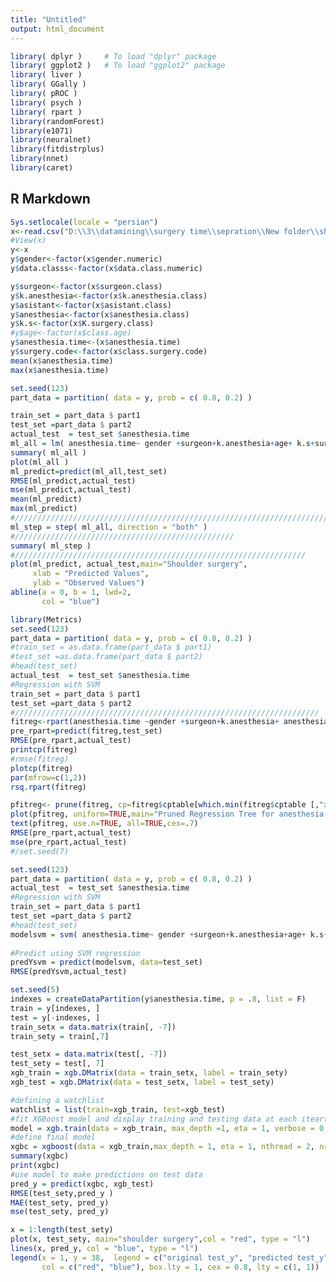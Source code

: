 ---
title: "Untitled"
output: html_document
---

```{r setup, include=FALSE}
library( dplyr )     # To load "dplyr" package 
library( ggplot2 )   # To load "ggplot2" package
library( liver )
library( GGally )
library( pROC )
library( psych )
library( rpart )  
library(randomForest)
library(e1071)
library(neuralnet)
library(fitdistrplus)
library(nnet)
library(caret)
```

## R Markdown


```{r cars}
Sys.setlocale(locale = "persian")
x<-read.csv("D:\\3\\datamining\\surgery time\\sepration\\New folder\\shoulder&humerus&elbow.csv", header = TRUE,fileEncoding = "UTF-8")#"UCS-2LE")
#View(x)
y<-x
y$gender<-factor(x$gender.numeric)
y$data.classs<-factor(x$data.class.numeric)

y$surgeon<-factor(x$surgeon.class)
y$k.anesthesia<-factor(x$k.anesthesia.class)
y$asistant<-factor(x$asistant.class)
y$anesthesia<-factor(x$anesthesia.class)
y$k.s<-factor(x$K.surgery.class)
#y$age<-factor(x$class.age)
y$anesthesia.time<-(x$anesthesia.time)
y$surgery.code<-factor(x$class.surgery.code)
mean(x$anesthesia.time)
max(x$anesthesia.time)

```

```{r}
set.seed(123)
part_data = partition( data = y, prob = c( 0.8, 0.2) )

train_set = part_data $ part1
test_set =part_data $ part2
actual_test  = test_set $anesthesia.time 
ml_all = lm( anesthesia.time~ gender +surgeon+k.anesthesia+age+ k.s+surgery.code, data = train_set)
summary( ml_all )
plot(ml_all )
ml_predict=predict(ml_all,test_set)
RMSE(ml_predict,actual_test)
mse(ml_predict,actual_test)
mean(ml_predict)
max(ml_predict)
#//////////////////////////////////////////////////////////////////////////////
ml_step = step( ml_all, direction = "both" )
#/////////////////////////////////////////////////
summary( ml_step )
#/////////////////////////////////////////////////////////////////
plot(ml_predict, actual_test,main="Shoulder surgery",
     xlab = "Predicted Values",
     ylab = "Observed Values")
abline(a = 0, b = 1, lwd=2,
       col = "blue")
```



```{r cars}
library(Metrics)
set.seed(123)
part_data = partition( data = y, prob = c( 0.8, 0.2) )
#train_set = as.data.frame(part_data $ part1)
#test_set =as.data.frame(part_data $ part2)
#head(test_set)
actual_test  = test_set $anesthesia.time 
#Regression with SVM
train_set = part_data $ part1
test_set =part_data $ part2
#////////////////////////////////////////////////////////////////////
fitreg<-rpart(anesthesia.time ~gender +surgeon+k.anesthesia+ anesthesia+age+ k.s+surgery.code ,method="anova",data=train_set)
pre_rpart=predict(fitreg,test_set)
RMSE(pre_rpart,actual_test)
printcp(fitreg)
#rmse(fitreg)
plotcp(fitreg)
par(mfrow=c(1,2))
rsq.rpart(fitreg)

pfitreg<- prune(fitreg, cp=fitreg$cptable[which.min(fitreg$cptable [,"xerror"]) ,"CP"]) # from cptable   
plot(pfitreg, uniform=TRUE,main="Pruned Regression Tree for anesthesia.time")
text(pfitreg, use.n=TRUE, all=TRUE,cex=.7)
RMSE(pre_rpart,actual_test)
mse(pre_rpart,actual_test)
#/set.seed(7)
```






```{r }
set.seed(123)
part_data = partition( data = y, prob = c( 0.8, 0.2) )
actual_test  = test_set $anesthesia.time 
#Regression with SVM
train_set = part_data $ part1
test_set =part_data $ part2
#head(test_set)
modelsvm = svm( anesthesia.time~ gender +surgeon+k.anesthesia+age+ k.s+surgery.code, data = y)
 
#Predict using SVM regression
predYsvm = predict(modelsvm, data=test_set)
RMSE(predYsvm,actual_test)

```

```{r}
set.seed(5)
indexes = createDataPartition(y$anesthesia.time, p = .8, list = F)
train = y[indexes, ]
test = y[-indexes, ]
train_setx = data.matrix(train[, -7])
train_sety = train[,7]

test_setx = data.matrix(test[, -7])
test_sety = test[, 7]
xgb_train = xgb.DMatrix(data = train_setx, label = train_sety)
xgb_test = xgb.DMatrix(data = test_setx, label = test_sety)

#defining a watchlist
watchlist = list(train=xgb_train, test=xgb_test)
#fit XGBoost model and display training and testing data at each iteartion
model = xgb.train(data = xgb_train, max_depth =1, eta = 1, verbose = 0, nthread = 2, watchlist=watchlist, nrounds = 0)
#define final model
xgbc = xgboost(data = xgb_train,max_depth = 1, eta = 1, nthread = 2, nrounds = 0,label=xgb_test)
summary(xgbc)
print(xgbc)
#use model to make predictions on test data
pred_y = predict(xgbc, xgb_test)
RMSE(test_sety,pred_y )
MAE(test_sety, pred_y)
mse(test_sety, pred_y)

x = 1:length(test_sety)
plot(x, test_sety, main="shoulder surgery",col = "red", type = "l")
lines(x, pred_y, col = "blue", type = "l")
legend(x = 1, y = 38,  legend = c("original test_y", "predicted test_y"), 
       col = c("red", "blue"), box.lty = 1, cex = 0.8, lty = c(1, 1))
```

